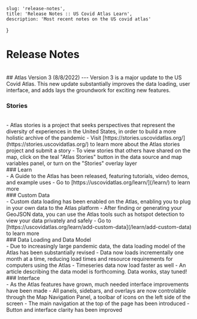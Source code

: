     slug: 'release-notes',
    title: 'Release Notes :: US Covid Atlas Learn',
    description: 'Most recent notes on the US covid atlas'
}

# Release Notes
<br/>
## Atlas Version 3 (8/8/2022)
---
Version 3 is a major update to the US Covid Atlas. This new update substantially improves the data loading, user interface, and adds lays the groundwork for exciting new features.

### Stories
<br/>
- Atlas stories is a project that seeks perspectives that represent the diversity of experiences in the United States, in order to build a more holistic archive of the pandemic
- Visit [https://stories.uscovidatlas.org/](https://stories.uscovidatlas.org/) to learn more about the Atlas stories project and submit a story
- To view stories that others have shared on the map, click on the teal "Atlas Stories" button in the data source and map variables panel, or turn on the "Stories" overlay layer
<br/>
### Learn 
<br/>
- A Guide to the Atlas has been released, featuring tutorials, video demos, and example uses
- Go to [https://uscovidatlas.org/learn/](/learn/) to learn more
<br/>
### Custom Data
<br/>
- Custom data loading has been enabled on the Atlas, enabling you to plug in your own data to the Atlas platform
- After finding or generating your GeoJSON data, you can use the Atlas tools such as hotspot detection to view your data privately and safely 
- Go to [https://uscovidatlas.org/learn/add-custom-data](/learn/add-custom-data) to learn more
<br/>
### Data Loading and Data Model
<br/>
- Due to increasingly large pandemic data, the data loading model of the Atlas has been substantially revised
- Data now loads incrementally one month at a time, reducing load times and resource requirements for computers using the Atlas
- Timeseries data now load faster as well
- An article describing the data model is forthcoming. Data wonks, stay tuned!
<br/>
### Interface
<br/>
- As the Atlas features have grown, much needed interface improvements have been made
- All panels, sidebars, and overlays are now controlable through the Map Navigation Panel, a toolbar of icons on the left side of the screen
- The main navigation at the top of the page has been introduced
- Button and interface clarity has been improved